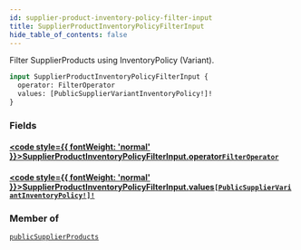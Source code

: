 ```yaml
---
id: supplier-product-inventory-policy-filter-input
title: SupplierProductInventoryPolicyFilterInput
hide_table_of_contents: false
---
```








Filter SupplierProducts using InventoryPolicy (Variant).

```graphql
input SupplierProductInventoryPolicyFilterInput {
  operator: FilterOperator
  values: [PublicSupplierVariantInventoryPolicy!]!
}
```


### Fields

#### [<code style={{ fontWeight: 'normal' }}>SupplierProductInventoryPolicyFilterInput.<b>operator</b></code>](#)<Bullet />[`FilterOperator`](/demand/api/graphql-admin/reference/enums/filter-operator) <Badge class="secondary" text="enum"/>
> 
> 

#### [<code style={{ fontWeight: 'normal' }}>SupplierProductInventoryPolicyFilterInput.<b>values</b></code>](#)<Bullet />[`[PublicSupplierVariantInventoryPolicy!]!`](/demand/api/graphql-admin/reference/enums/public-supplier-variant-inventory-policy) <Badge class="secondary" text="non-null"/> <Badge class="secondary" text="enum"/>
> 
> 



### Member of

[`publicSupplierProducts`](/demand/api/graphql-admin/reference/queries/public-supplier-products)  <Badge class="secondary" text="query"/>



